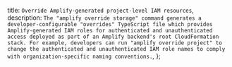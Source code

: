   title: `Override Amplify-generated project-level IAM resources`,
  description: `The "amplify override storage" command generates a developer-configurable "overrides" TypeScript file which provides Amplify-generated IAM roles for authenticated and unauthenticated access deployed as part of an Amplify backend's root CloudFormation stack. For example, developers can run "amplify override project" to change the authenticated and unauthenticated IAM role names to comply with organization-specific naming conventions.`,
};